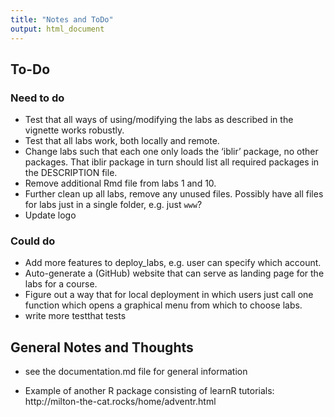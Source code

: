 ```yaml
---
title: "Notes and ToDo"
output: html_document
---
```


## To-Do

### Need to do

* Test that all ways of using/modifying the labs as described in the vignette works robustly.
* Test that all labs work, both locally and remote.
* Change labs such that each one only loads the 'iblir' package, no other packages. That iblir package in turn should list all required packages in the DESCRIPTION file.
* Remove additional Rmd file from labs 1 and 10.
* Further clean up all labs, remove any unused files. Possibly have all files for labs just in a single folder, e.g. just `www`? 
* Update logo


### Could do

* Add more features to deploy_labs, e.g. user can specify which account.
* Auto-generate a (GitHub) website that can serve as landing page for the labs for a course.
* Figure out a way that for local deployment in which users just call one function which opens a graphical menu from which to choose labs.
* write more testthat tests


## General Notes and Thoughts

* see the documentation.md file for general information

* Example of another R package consisting of learnR tutorials:
http://milton-the-cat.rocks/home/adventr.html




